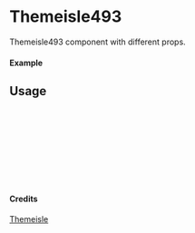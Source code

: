 
<Meta of={Themeisle493} title="Themeisle/Themeisle493" />

# Themeisle493

Themeisle493 component with different props.

#### Example

<Canvas of={Themeisle493.Primary} />

## Usage

```ts
import { Themeisle493 } from "yadl-ui";

const Example = () => {
  return (
      <Themeisle493 />
  );
};

export default Example;
```

#### Credits
[Themeisle](https://themeisle.com/illustrations)
